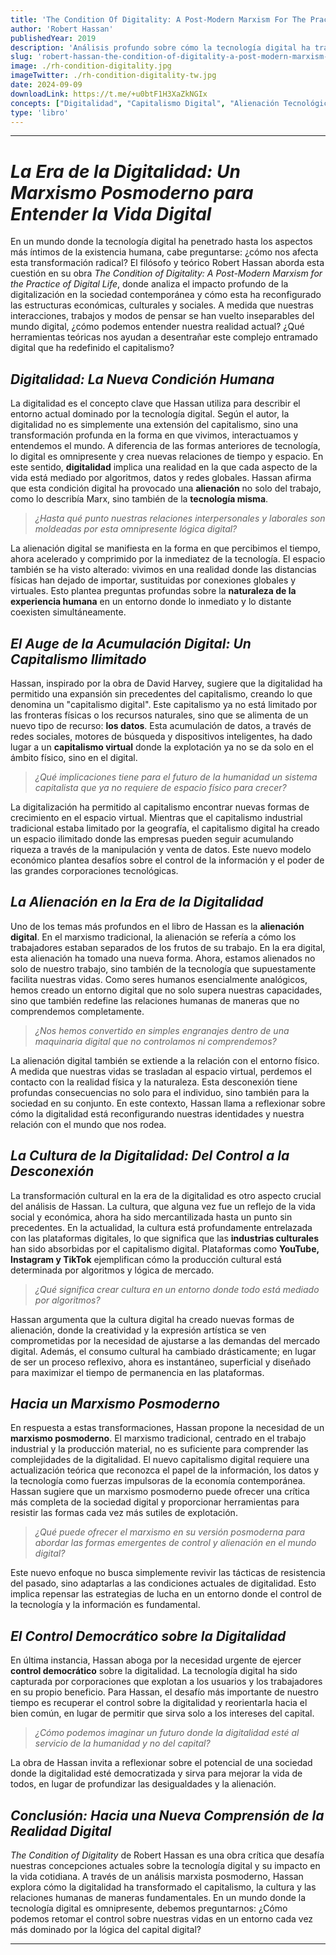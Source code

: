 ```yaml
---
title: 'The Condition Of Digitality: A Post-Modern Marxism For The Practice Of Digital Life'
author: 'Robert Hassan'
publishedYear: 2019
description: 'Análisis profundo sobre cómo la tecnología digital ha transformado el capitalismo, creando nuevas formas de alienación, acumulación y un nuevo espacio-tiempo virtual, proponiendo un marxismo posmoderno para entender y resistir la era digital.'
slug: 'robert-hassan-the-condition-of-digitality-a-post-modern-marxism-for-the-practice-of-digital-life'
image: ./rh-condition-digitality.jpg
imageTwitter: ./rh-condition-digitality-tw.jpg
date: 2024-09-09
downloadLink: https://t.me/+u0btF1H3XaZkNGIx
concepts: ["Digitalidad", "Capitalismo Digital", "Alienación Tecnológica", "Acumulación Virtual", "Marxismo Posmoderno", "Robert Hassan"]
type: 'libro'
---
```


---

# _La Era de la Digitalidad: Un Marxismo Posmoderno para Entender la Vida Digital_

En un mundo donde la tecnología digital ha penetrado hasta los aspectos más íntimos de la existencia humana, cabe preguntarse: ¿cómo nos afecta esta transformación radical? El filósofo y teórico Robert Hassan aborda esta cuestión en su obra *The Condition of Digitality: A Post-Modern Marxism for the Practice of Digital Life*, donde analiza el impacto profundo de la digitalización en la sociedad contemporánea y cómo esta ha reconfigurado las estructuras económicas, culturales y sociales. A medida que nuestras interacciones, trabajos y modos de pensar se han vuelto inseparables del mundo digital, ¿cómo podemos entender nuestra realidad actual? ¿Qué herramientas teóricas nos ayudan a desentrañar este complejo entramado digital que ha redefinido el capitalismo?

## _Digitalidad: La Nueva Condición Humana_

La digitalidad es el concepto clave que Hassan utiliza para describir el entorno actual dominado por la tecnología digital. Según el autor, la digitalidad no es simplemente una extensión del capitalismo, sino una transformación profunda en la forma en que vivimos, interactuamos y entendemos el mundo. A diferencia de las formas anteriores de tecnología, lo digital es omnipresente y crea nuevas relaciones de tiempo y espacio. En este sentido, **digitalidad** implica una realidad en la que cada aspecto de la vida está mediado por algoritmos, datos y redes globales. Hassan afirma que esta condición digital ha provocado una **alienación** no solo del trabajo, como lo describía Marx, sino también de la **tecnología misma**.

> _¿Hasta qué punto nuestras relaciones interpersonales y laborales son moldeadas por esta omnipresente lógica digital?_

La alienación digital se manifiesta en la forma en que percibimos el tiempo, ahora acelerado y comprimido por la inmediatez de la tecnología. El espacio también se ha visto alterado: vivimos en una realidad donde las distancias físicas han dejado de importar, sustituidas por conexiones globales y virtuales. Esto plantea preguntas profundas sobre la **naturaleza de la experiencia humana** en un entorno donde lo inmediato y lo distante coexisten simultáneamente.

## _El Auge de la Acumulación Digital: Un Capitalismo Ilimitado_

Hassan, inspirado por la obra de David Harvey, sugiere que la digitalidad ha permitido una expansión sin precedentes del capitalismo, creando lo que denomina un "capitalismo digital". Este capitalismo ya no está limitado por las fronteras físicas o los recursos naturales, sino que se alimenta de un nuevo tipo de recurso: **los datos**. Esta acumulación de datos, a través de redes sociales, motores de búsqueda y dispositivos inteligentes, ha dado lugar a un **capitalismo virtual** donde la explotación ya no se da solo en el ámbito físico, sino en el digital.

> _¿Qué implicaciones tiene para el futuro de la humanidad un sistema capitalista que ya no requiere de espacio físico para crecer?_

La digitalización ha permitido al capitalismo encontrar nuevas formas de crecimiento en el espacio virtual. Mientras que el capitalismo industrial tradicional estaba limitado por la geografía, el capitalismo digital ha creado un espacio ilimitado donde las empresas pueden seguir acumulando riqueza a través de la manipulación y venta de datos. Este nuevo modelo económico plantea desafíos sobre el control de la información y el poder de las grandes corporaciones tecnológicas.

## _La Alienación en la Era de la Digitalidad_

Uno de los temas más profundos en el libro de Hassan es la **alienación digital**. En el marxismo tradicional, la alienación se refería a cómo los trabajadores estaban separados de los frutos de su trabajo. En la era digital, esta alienación ha tomado una nueva forma. Ahora, estamos alienados no solo de nuestro trabajo, sino también de la tecnología que supuestamente facilita nuestras vidas. Como seres humanos esencialmente analógicos, hemos creado un entorno digital que no solo supera nuestras capacidades, sino que también redefine las relaciones humanas de maneras que no comprendemos completamente.

> _¿Nos hemos convertido en simples engranajes dentro de una maquinaria digital que no controlamos ni comprendemos?_

La alienación digital también se extiende a la relación con el entorno físico. A medida que nuestras vidas se trasladan al espacio virtual, perdemos el contacto con la realidad física y la naturaleza. Esta desconexión tiene profundas consecuencias no solo para el individuo, sino también para la sociedad en su conjunto. En este contexto, Hassan llama a reflexionar sobre cómo la digitalidad está reconfigurando nuestras identidades y nuestra relación con el mundo que nos rodea.

## _La Cultura de la Digitalidad: Del Control a la Desconexión_

La transformación cultural en la era de la digitalidad es otro aspecto crucial del análisis de Hassan. La cultura, que alguna vez fue un reflejo de la vida social y económica, ahora ha sido mercantilizada hasta un punto sin precedentes. En la actualidad, la cultura está profundamente entrelazada con las plataformas digitales, lo que significa que las **industrias culturales** han sido absorbidas por el capitalismo digital. Plataformas como **YouTube, Instagram y TikTok** ejemplifican cómo la producción cultural está determinada por algoritmos y lógica de mercado.

> _¿Qué significa crear cultura en un entorno donde todo está mediado por algoritmos?_

Hassan argumenta que la cultura digital ha creado nuevas formas de alienación, donde la creatividad y la expresión artística se ven comprometidas por la necesidad de ajustarse a las demandas del mercado digital. Además, el consumo cultural ha cambiado drásticamente; en lugar de ser un proceso reflexivo, ahora es instantáneo, superficial y diseñado para maximizar el tiempo de permanencia en las plataformas.

## _Hacia un Marxismo Posmoderno_

En respuesta a estas transformaciones, Hassan propone la necesidad de un **marxismo posmoderno**. El marxismo tradicional, centrado en el trabajo industrial y la producción material, no es suficiente para comprender las complejidades de la digitalidad. El nuevo capitalismo digital requiere una actualización teórica que reconozca el papel de la información, los datos y la tecnología como fuerzas impulsoras de la economía contemporánea. Hassan sugiere que un marxismo posmoderno puede ofrecer una crítica más completa de la sociedad digital y proporcionar herramientas para resistir las formas cada vez más sutiles de explotación.

> _¿Qué puede ofrecer el marxismo en su versión posmoderna para abordar las formas emergentes de control y alienación en el mundo digital?_

Este nuevo enfoque no busca simplemente revivir las tácticas de resistencia del pasado, sino adaptarlas a las condiciones actuales de digitalidad. Esto implica repensar las estrategias de lucha en un entorno donde el control de la tecnología y la información es fundamental.

## _El Control Democrático sobre la Digitalidad_

En última instancia, Hassan aboga por la necesidad urgente de ejercer **control democrático** sobre la digitalidad. La tecnología digital ha sido capturada por corporaciones que explotan a los usuarios y los trabajadores en su propio beneficio. Para Hassan, el desafío más importante de nuestro tiempo es recuperar el control sobre la digitalidad y reorientarla hacia el bien común, en lugar de permitir que sirva solo a los intereses del capital.

> _¿Cómo podemos imaginar un futuro donde la digitalidad esté al servicio de la humanidad y no del capital?_

La obra de Hassan invita a reflexionar sobre el potencial de una sociedad donde la digitalidad esté democratizada y sirva para mejorar la vida de todos, en lugar de profundizar las desigualdades y la alienación.

## _Conclusión: Hacia una Nueva Comprensión de la Realidad Digital_

*The Condition of Digitality* de Robert Hassan es una obra crítica que desafía nuestras concepciones actuales sobre la tecnología digital y su impacto en la vida cotidiana. A través de un análisis marxista posmoderno, Hassan explora cómo la digitalidad ha transformado el capitalismo, la cultura y las relaciones humanas de maneras fundamentales. En un mundo donde la tecnología digital es omnipresente, debemos preguntarnos: ¿Cómo podemos retomar el control sobre nuestras vidas en un entorno cada vez más dominado por la lógica del capital digital?

---
